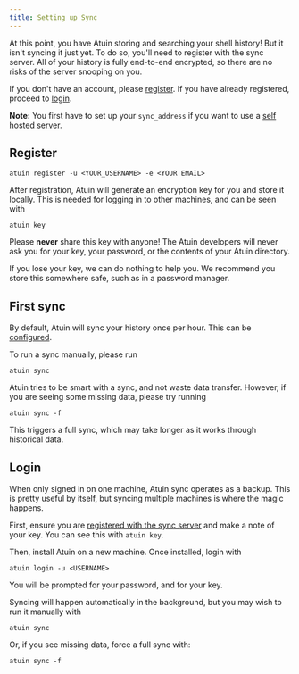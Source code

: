 ```yaml
---
title: Setting up Sync
---
```


At this point, you have Atuin storing and searching your shell history! But it
isn't syncing it just yet. To do so, you'll need to register with the sync
server. All of your history is fully end-to-end encrypted, so there are no
risks of the server snooping on you.

If you don't have an account, please [register](#register). If you have already registered,
proceed to [login](#login).

**Note:** You first have to set up your `sync_address` if you want to use a [self hosted server](/self-hosting/server-setup/).

## Register

```
atuin register -u <YOUR_USERNAME> -e <YOUR EMAIL>
```

After registration, Atuin will generate an encryption key for you and store it
locally. This is needed for logging in to other machines, and can be seen with

```
atuin key
```

Please **never** share this key with anyone! The Atuin developers will never
ask you for your key, your password, or the contents of your Atuin directory.

If you lose your key, we can do nothing to help you. We recommend you store
this somewhere safe, such as in a password manager.

## First sync
By default, Atuin will sync your history once per hour. This can be
[configured](/configuration/config#sync_frequency).

To run a sync manually, please run

```
atuin sync
```

Atuin tries to be smart with a sync, and not waste data transfer. However, if
you are seeing some missing data, please try running

```
atuin sync -f
```

This triggers a full sync, which may take longer as it works through historical data.

## Login

When only signed in on one machine, Atuin sync operates as a backup. This is
pretty useful by itself, but syncing multiple machines is where the magic
happens.

First, ensure you are [registered with the sync server](#register) and make a
note of your key. You can see this with `atuin key`.

Then, install Atuin on a new machine. Once installed, login with

```
atuin login -u <USERNAME>
```

You will be prompted for your password, and for your key.

Syncing will happen automatically in the background, but you may wish to run it manually with

```
atuin sync
```

Or, if you see missing data, force a full sync with:

```
atuin sync -f
```

